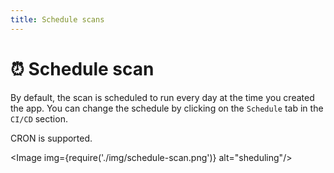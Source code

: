```yaml
---
title: Schedule scans
---
```



# ⏰ Schedule scan

By default, the scan is scheduled to run every day at the time you created the app. You can change the schedule by clicking on the `Schedule` tab in the `CI/CD` section.

CRON is supported.

<Image img={require('./img/schedule-scan.png')} alt="sheduling"/>
